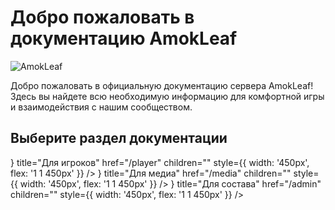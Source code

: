 
# Добро пожаловать в документацию AmokLeaf

<div style={{ display: 'flex', flexDirection: 'column', gap: '1rem', marginTop: '2rem' }}>
    <img src="/logo.png" alt="AmokLeaf" style={{ width: '80%', height: '80%', alignSelf: 'center' }} />
</div>

Добро пожаловать в официальную документацию сервера AmokLeaf! Здесь вы найдете всю необходимую информацию для комфортной игры и взаимодействия с нашим сообществом.

## Выберите раздел документации

<div style={{ display: 'flex', flexDirection: 'column', gap: '1rem', marginTop: '2rem' }}>
  <div style={{ display: 'flex', flexDirection: 'row', gap: '1rem', flexWrap: 'wrap', width: '100%', justifyContent: 'center' }}>
    <Card 
      icon={<Gamepad2 color={"white"} />} 
      title="Для игроков" 
      href="/player" 
      children=""
      style={{ width: '450px', flex: '1 1 450px' }}
    />
    <Card 
      icon={<SquarePlay color={"white"} />} 
      title="Для медиа" 
      href="/media" 
      children=""
      style={{ width: '450px', flex: '1 1 450px' }}
    />
    <Card 
      icon={<ShieldUser color={"white"} />} 
      title="Для состава" 
      href="/admin" 
      children=""
      style={{ width: '450px', flex: '1 1 450px' }}
    />
  </div>
</div>